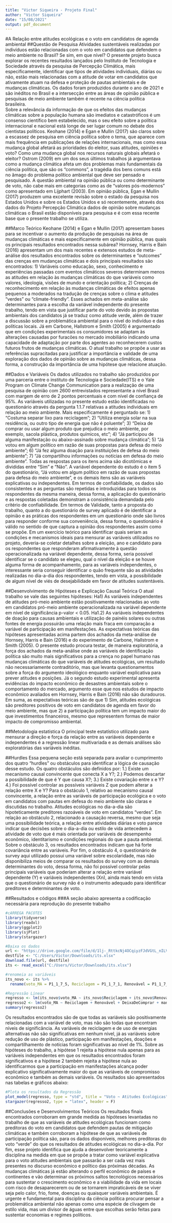 ---
title: "Victor Siqueira - Projeto Final"
author: "Victor Siqueira"
date: "15/08/2021"
output: pdf_document
---
#A Relação entre atitudes ecológicas e o voto em candidatos de agenda ambiental
##Questão de Pesquisa
Atividades sustentáveis realizadas por indivíduos estão relacionadas com o voto em candidatos que defendem o meio ambiente no Brasil? Se sim, em que nível? O presente projeto busca explorar os recentes resultados lançados pelo Instituto de Tecnologia e Sociedade através da pesquisa de Percepção Climática, mais especificamente, identificar que tipos de atividades individuais, diárias ou não, estão mais relacionadas com a atitude de votar em candidatos que ativamente atuam na defesa e proteção de pautas ambientais e de mudanças climáticas. Os dados foram produzidos durante o ano de 2021 e são inéditos no Brasil e a intersecção entre as áreas de opinião pública e pesquisas de meio ambiente também é recente na ciência política brasileira.    
    Sobre a relevância da informação de que os efeitos das mudanças climáticas sobre a população humana são imediatos e catastróficos é um consenso científico bem estabelecido, mas o seu efeito sobre a política internacional e nacional está longe de ser lugar comum no debate dos cientistas políticos. Keohane (2014) e Egan e Mullin (2017) são claros sobre a escassez de pesquisa em ciência política sobre o tema, que aparece com mais frequência em publicações de relações internacionais, mas como essa mudança global afetará as prioridades do eleitor, suas atitudes, opiniões e voto? Como uma mudança global nos recursos naturais globais afetará o eleitor?
    Ostrom (2009) em um dos seus últimos trabalhos já argumentava como a mudança climática afeta um dos problemas mais fundamentais da ciência política, que são os “commons”, a tragédia dos bens comuns está no âmago do problema político ambiental que deve ser pensado e pesquisado. A questão ambiental na opinião pública ou como determinante de voto, não cabe mais em categorias como as de “valores pós-modernos” como apresentado em Lijphart (2003). 
Em opinião pública, Egan e Mullin (2017) produzem uma excelente revisão sobre o estado da pesquisa nos Estados Unidos e sobre os Estados Unidos e só recentemente, através dos dados do Projeto Percepção Climática dados de opinião sobre mudanças climáticas o Brasil estão disponíveis para pesquisa e é com essa recente base que o presente trabalho se utiliza.

##Marco Teórico
Keohane (2014) e Egan e Mullin (2017) apresentam bases para se incentivar o aumento da produção de pesquisas na área de mudanças climáticas e mais especificamente em opinião pública, mas quais os principais resultados encontrados nessa subárea? 
Hornsey, Harris e Bain (2016) apresentam um dos mais recentes e extensos estudos de meta-análise dos resultados encontrados sobre os determinantes e “outcomes” das crenças em mudanças climáticas e dois principais resultados são encontrados: 1) Variáveis como educação, sexo, conhecimento e experiências passadas com eventos climáticos severos determinam menos as atitudes em relação às mudanças climáticas do que variáveis como valores, ideologia, visões de mundo e orientação política; 2) Crenças de reconhecimento em relação às mudanças climáticas de efeitos apenas pequenos a moderados na tradução de crenças sobre o clima e atitudes “verdes” ou “climate-friendly”. Esses achados em meta-análise são determinantes para a escolha da variável independente do presente trabalho, tendo em vista que justificar parte do voto devido às propostas ambientais dos candidatos já se traduz como atitude verde, além de trazer a discussão sobre a problemática ambiental para o nível do indivíduo e das políticas locais.
Já em Carbone, Hallstrom e Smith (2005) é argumentado que em condições experimentais os consumidores se adaptam às alterações causadas por furacões no mercado imobiliário indicando uma capacidade de adaptação por parte dos agentes ao reconhecerem custos futuros frutos de mudanças climáticas.
O atual trabalho se propõe a usar as referências supracitadas para justificar a importância e validade de uma exploração dos dados de opinião sobre as mudanças climáticas, dessa forma, a construção da importância de uma hipótese que relacione atuação.

##Dados e Variáveis
Os dados utilizados no trabalho são produzidos por uma parceria entre o instituto de Tecnologia e Sociedade(ITS) e o Yale Program on Climate Change Communication para a realização de uma pesquisa de opinião com 2600 entrevistados representante a nível Brasil com margem de erro de 2 pontos percentuais e com nível de confiança de 95%.
    As variáveis utilizadas no presente estudo estão identificadas no questionário através da pergunta 1.1.7 relativas a atitudes individuais em relação ao meio ambiente. Mais especificamente é perguntado se: 1) “Costuma separar lixo para reciclagem”; 2)  “Utiliza energia solar na sua residência, ou outro tipo de energia que não é poluente”; 3) “Deixa de comprar ou usar algum produto que prejudica o meio ambiente, por exemplo, sacola plástica, produtos químicos, etc”; 4) “Já participou de alguma manifestação ou
abaixo-assinado sobre mudança climática”; 5) “Já votou em algum político em razão de suas propostas para defesa do meio ambiente”; 6) “Já fez alguma doação para instituições de defesa do meio ambiente”; 7) “Já compartilhou informações ou notícias em defesa do meio ambiente”. Todas as respostas para os itens acima são dicotômicas e divididas entre “Sim” e “Não”.
    A variável dependente do estudo é o item 5 do questionário, “Já votou em algum político em razão de suas propostas para defesa do meio ambiente”, e os demais itens são as variáveis explicativas ou independentes.
    Em termos de confiabilidade, os dados são consistentes e as perguntas são repetidas e introduzidas para todos os respondentes da mesma maneira, dessa forma, a aplicação do questionário e as respostas coletadas demonstram a consistência demandada pelo critério de confiabilidade.
    Em termos de Validade, tanto a proposta do trabalho, quanto a do questionário de survey aplicado é de identificar a opinião e as práticas dos respondentes em um questionário onde são livros para responder conforme sua conveniência, dessa forma, o questionário é válido no sentido de que captura a opinião dos respondentes assim como se propõe.
 Em um exercício teórico para identificar quais seriam as condições e mecanismos ideais para mensurar as variáveis utilizados no projeto, deveria-se coletar detalhes sobre a eleição, ano e candidato para os respondentes que responderam afirmativamente à questão operacionalizada na variável dependente, dessa forma, seria possível identificar se o candidato se elegeu, qual o nível da eleição e se houve alguma forma de acompanhamento, para as variáveis independentes, o interessante seria conseguir identificar o quão frequente são as atividades realizadas no dia-a-dia dos respondentes, tendo em vista, a possibilidade de algum nível de viés de desejabilidade em favor de atitudes sustentáveis.
 
##Desenvolvimento de Hipóteses e Explicação Causal Teórica
O atual trabalho se vale das seguintes hipóteses: 
Ha1) As variáveis independentes de atitudes pró-meio ambiente estão positivamente relacionadas ao voto em candidatos pró-meio ambiente operacionalizada na variável dependente em nível de significância p-valor < 0.05.
    Ha1.2) As variáveis independentes de doação para causas ambientais e utilização de painéis solares ou outras fontes de energia possuirão uma relação mais fraca em comparação a variável de participação em manifestações.
    As expectativas teóricas das hipóteses apresentadas acima partem dos achados da meta-análise de Hornsey, Harris e Bain (2016) e do experimento de  Carbone, Hallstrom e Smith (2005). O presente estudo procura testar, de maneira exploratória, a força dos achados da meta-análise onde as variáveis de identificação política são muito mais significativos para a crença no papel humano nas mudanças climáticas do que variáveis de atitudes ecológicas, um resultado não necessariamente contraditório, mas que levanta questionamentos sobre a força do argumento ideológico enquanto variável explicativa para prever atitudes e posições. Já o segundo estudo experimental apresenta evidências do impacto econômico de desastres ambientais sobre o comportamento do mercado, argumento esse que nos estudos de impacto econômico avaliados em Hornsey, Harris e Bain (2016) não são duradouros.
Em suma, as expectativas teóricas são de que 1) Sim, atitudes ecológicas são preditores positivos de voto em candidatos de agenda em favor do meio ambiente, mas que 2) a participação política tem um impacto maior do que investimentos financeiros, mesmo que representem formas de maior impacto de compromisso ambiental.

##Metodologia estatística
O principal teste estatístico utilizado para mensurar a direção e força da relação entre as variáveis dependente e independentes é a regressão linear multivariada e as demais análises são exploratórias das variáveis inéditas.

##Hurdles
Essa pequena seção está separada para avaliar o cumprimento dos quatro “hurdles” ou obstáculos para identificar a lógica de causação desse estudo. Os quatro obstáculos são definidos por: 1.) Existe um mecanismo causal convincente que conecta X a Y?; 2.) Podemos descartar a possibilidade de que é Y que causa X?; 3.) Existe covariação entre x e Y? 4.) Foi possível controlar as possíveis variáveis Z que podem alterar a relação entre X e Y?
    Para o obstáculo 1, relativo ao mecanismo causal convincente, a relação entre as variáveis de participação ecológica e o voto em candidatos com pautas em defesa do meio ambiente são claras e discutidas no trabalho. Atitudes ecológicas no dia-a-dia são hipoteticamente preditores razoáveis de voto em candidatos “verdes”. Em relação ao obstáculo 2, relacionado a causação reversa, mesmo que seja uma possibilidade teórica, a relação entre atividades diárias e voto parece indicar que decisões sobre o dia-a-dia ou estilo de vida antecedem à atividade de voto que é mais orientada por variáveis de desempenho econômico, identitarismo e condições regionais do que a pauta ambiental. Sobre o obstáculo 3, os resultados encontrados indicam que há forte covariância entre as variáveis. Por fim, o obstáculo 4, o questionário de survey aqui utilizado possui uma variável sobre escolaridade, mas não disponibiliza meios de comparar os resultados do survey com as demais determinantes do voto, dessa forma, não foi possível controlar pelas principais variáveis que poderiam alterar a relação entre variável dependente (Y) e variáveis independentes (Xn), ainda mais tendo em vista que o questionário de survey não é o instrumento adequado para identificar preditores e determinantes de voto.

##Resultados e códigos
###A seção abaixo apresenta a codificação necessária para reprodução do presente trabalho

```{r}
#cARREGA PACOTES
library(tidyverse)
library(readxl)
library(ggplot2)
library(sjPlot)
library(stargazer)
```

```{r}
#Baixa os dados
url <- "https://drive.google.com/file/d/1lj-_RttkcNj4OCqiyzFJdVGtL_nILV3B/view?usp=drivesdk"
destfile <- "C:/Users/Victor/Downloads/its.xlsx"
download.file(url, destfile)
its <- read_excel("C:/Users/Victor/Downloads/its.xlsx")
```

```{r}
#renomeia as variáveis
its_novo <- its %>%
  rename(voto_MA = P1_1_7_5, Reciclagem = P1_1_7_1, Renovável = P1_1_7_2, DeixaDeComprar = P1_1_7_3, manifestacao = P1_1_7_4, doacao = P1_1_7_6, noticias = P1_1_7_7)

#Regressão Linear
regresso <- lm(its_novo$voto_MA ~ its_novo$Reciclagem + its_novo$Renovável + its_novo$DeixaDeComprar + its_novo$manifestacao + its_novo$doacao + its_novo$noticias)
regresso2 <- lm(voto_MA ~ Reciclagem + Renovável + DeixaDeComprar + manifestacao + doacao + noticias, data = its_novo)
summary(regresso2)
```
Os resultados encontrados são de que todas as variáveis são positivamente relacionadas com a variável de voto, mas não são todas que encontram níveis de significância. As variáveis de reciclagem e de uso de energias alternativas não são significativas em nenhum nível, já as variáveis sobre redução de uso de plástico, participação em manifestações, doações e compartilhamento de notícias foram significativas ao nível de 1%.
Sobre as hipóteses do trabalho, a hipótese 1 rejeita a hipótese nula apenas para as variáveis independentes em que os resultados encontrados foram significativos e a hipótese 2 também rejeita a hipótese nula ao identificarmos que a participação em manifestações alcança poder explicativo significativamente maior do que as variáveis de compromisso econômico e também as demais variáveis.
Os resultados são apresentados nas tabelas e gráficos abaixo:
```{r}
#Plota os resultados da Regressão
plot_model(regresso, type = "std", title = "Voto ~ Atitudes Ecológicas")
stargazer(regresso2, type = "latex", header = F)
```

##Conclusões e Desenvolvimentos Teóricos
Os resultados finais encontrados corroboram em grande medida as hipóteses levantadas no trabalho de que as variáveis de atitudes ecológicas funcionam como preditoras do voto em candidatos que defendem pautas de mitigação climáticas e também corroboram a hipótese de que as variáveis de participação política são, para os dados disponíveis, melhores preditoras do voto “verde” do que os resultados de atitudes ecológicas no dia-a-dia.
    Por fim, esse projeto identifica que ajuda a desenvolver teoricamente a disciplina na medida em que se propõe a tratar como variável explicativa para o voto atitudes ambientais que passarão a ser cada vez mais presentes no discurso econômico e político das próximas décadas. As mudanças climáticas já estão alterando o perfil econômico de países e continentes e vão determinar os próximos saltos tecnológicos necessários para sustentar o crescimento econômico e a viabilidade da vida em locais com risco de desaparecerem ou de se tornarem impraticáveis de se viver seja pelo calor, frio, fome, doenças ou quaisquer variáveis ambientais. É urgente e fundamental para disciplina da ciência política procurar pensar a problemática ambiental não apenas como uma espécie de clivagem de estilo vida, mas um divisor de águas entre que escolhas serão feitas para sustentar economias e regimes políticos.

